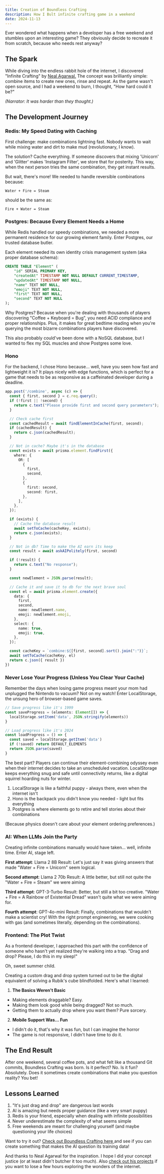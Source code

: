 ```yaml
---
title: Creation of Boundless Crafting
description: How I Bult infinite crafting game in a weekend
date: 2024-11-13
---
```


<MarkdownVideo
  src="https://nikicaraznatovic-portfolio.s3.eu-central-1.amazonaws.com/blogs/boundless-crafting-blob/boundless+crafting.mp4"
/>

Ever wondered what happens when a developer has a free weekend and stumbles upon an interesting game? They obviously decide to recreate it from scratch, because who needs rest anyway?

## The Spark

While diving into the endless rabbit hole of the internet, I discovered "Infinite Crafting" by <a href="https://neal.fun/" target="_blank" >Neal Agarwal.</a> The concept was brilliantly simple: combine items to create new ones, rinse and repeat. As the game wasn't open source, and I had a weekend to burn, I thought, "How hard could it be?"

*(Narrator: It was harder than they thought.)*

## The Development Journey

### Redis: My Speed Dating with Caching

First challenge: make combinations lightning fast. Nobody wants to wait while mixing water and dirt to make mud (revolutionary, I know).

The solution? Cache everything. If someone discovers that mixing 'Unicorn' and 'Glitter' makes 'Instagram Filter', we store that for posterity. This way, when the next person tries the same combination, they get instant results.

But wait, there's more! We needed to handle reversible combinations because:
```
Water + Fire = Steam
```
should be the same as:
```
Fire + Water = Steam
```

### Postgres: Because Every Element Needs a Home

While Redis handled our speedy combinations, we needed a more permanent residence for our growing element family. Enter Postgres, our trusted database butler.

Each element needed its own identity crisis management system (aka proper database schema):
```sql
CREATE TABLE "Element" (
    "id" SERIAL PRIMARY KEY,
    "createdAt" TIMESTAMP NOT NULL DEFAULT CURRENT_TIMESTAMP,
    "updatedAt" TIMESTAMP NOT NULL,
    "name" TEXT NOT NULL,
    "emoji" TEXT NOT NULL,
    "first" TEXT NOT NULL,
    "second" TEXT NOT NULL
);
```

Why Postgres? Because when you're dealing with thousands of players discovering "Coffee + Keyboard = Bug", you need ACID compliance and proper relationships. Plus, it makes for great bedtime reading when you're querying the most bizarre combinations players have discovered.

This also probably could've been done with a NoSQL database, but I wanted to flex my SQL muscles and show Postgres some love.

### Hono

For the backend, I chose Hono because... well, have you seen how fast and lightweight it is? It plays nicely with edge functions, which is perfect for a game that needs to be as responsive as a caffeinated developer during a deadline.

```typescript
app.post('/combine', async (c) => {
  const { first, second } = c.req.query();
  if (!first || !second) {
    return c.text("Please provide first and second query parameters");
  }

  // Check cache first
  const cachedResult = await findElementInCache(first, second);
  if (cachedResult) {
    return c.json(cachedResult);
  }

  // Not in cache? Maybe it's in the database
  const exists = await prisma.element.findFirst({
    where: {
      OR: [
        {
          first,
          second,
        },
        {
          first: second,
          second: first,
        },
      ],
    },
  });

  if (exists) {
    // Cache the database result
    await setToCache(cacheKey, exists);
    return c.json(exists);
  }

  // Not in db? Time to make the AI earn its keep
  const result = await askAIPolitely(first, second)

  if (!result) {
    return c.text("No response");
  }

  const newElement = JSON.parse(result);

  // Cache it and save it to db for the next brave soul
  const el = await prisma.element.create({
    data: {
      first,
      second,
      name: newElement.name,
      emoji: newElement.emoji,
    },
    select: {
      name: true,
      emoji: true,
    },
  });

  const cacheKey = `combine:${[first, second].sort().join(":")}`;
  await setToCache(cacheKey, el)
  return c.json({ result })
})
```

### Never Lose Your Progress (Unless You Clear Your Cache)

Remember the days when losing game progress meant your mom had unplugged the Nintendo to vacuum? Not on my watch! Enter LocalStorage, the unsung hero of browser-based game saves.

```typescript
// Save progress like it's 1999
const saveProgress = (elements: Element[]) => {
  localStorage.setItem('data', JSON.stringify(elements))
}

// Load progress like it's 2024
const loadProgress = () => {
  const saved = localStorage.getItem('data')
  if (!saved) return DEFAULT_ELEMENTS
  return JSON.parse(saved)
}
```

The best part? Players can continue their element-combining odyssey even when their internet decides to take an unscheduled vacation. LocalStorage keeps everything snug and safe until connectivity returns, like a digital squirrel hoarding nuts for winter.

1. LocalStorage is like a faithful puppy - always there, even when the internet isn't
2. Hono is the backpack you didn't know you needed - light but fits everything
3. Postgres is where elements go to retire and tell stories about their combinations

(Because physics doesn't care about your element ordering preferences.)

### AI: When LLMs Join the Party

Creating infinite combinations manually would have taken... well, infinite time. Enter AI, stage left.

**First attempt**: Llama 2 8B
Result: Let's just say it was giving answers that made "Water + Fire = Unicorn" seem logical.

**Second attempt**: Llama 2 70b
Result: A little better, but still not quite the "Water + Fire = Steam" we were aiming

**Third attempt**: GPT-3-Turbo
Result: Better, but still a bit too creative. "Water + Fire = A Rainbow of Existential Dread" wasn't quite what we were aiming for.

**Fourth attempt**: GPT-4o-mini
Result: Finally, combinations that wouldn't make a scientist cry! With the right prompt engineering, we were cooking with gas (and sometimes literally, depending on the combinations).

### Frontend: The Plot Twist

As a frontend developer, I approached this part with the confidence of someone who hasn't yet realized they're walking into a trap. "Drag and drop? Please, I do this in my sleep!"

Oh, sweet summer child.

Creating a custom drag and drop system turned out to be the digital equivalent of solving a Rubik's cube blindfolded. Here's what I learned:

1. **The Basics Weren't Basic**
- Making elements draggable? Easy.
- Making them look good while being dragged? Not so much.
- Getting them to actually drop where you want them? Pure sorcery.

2. **Mobile Support Was... Fun**
- I didn't do it, that's why it was fun, but I can imagine the horror
- The game is not responsive, I didn't have time to do it.

## The End Result

After one weekend, several coffee pots, and what felt like a thousand Git commits, Boundless Crafting was born. Is it perfect? No. Is it fun? Absolutely. Does it sometimes create combinations that make you question reality? You bet!

## Lessons Learned

1. "It's just drag and drop" are dangerous last words
2. AI is amazing but needs proper guidance (like a very smart puppy)
3. Redis is your friend, especially when dealing with infinite possibilities
4. Never underestimate the complexity of what seems simple
5. Free weekends are meant for challenging yourself (and maybe questioning your life choices)

Want to try it out? <a href="https://boundless-crafting.nikicaraznatovic.me/" target="_blank">
  Check out Boundless Crafting here
</a> and see if you can create something that makes the AI question its training data!

And thanks to Neal Agarwal for the inspiration. I hope I did your concept justice (or at least didn't butcher it too much).
Also <a href="https://neal.fun/" target="_blank">check out his projects</a> if you want to lose a few hours exploring the wonders of the internet.
